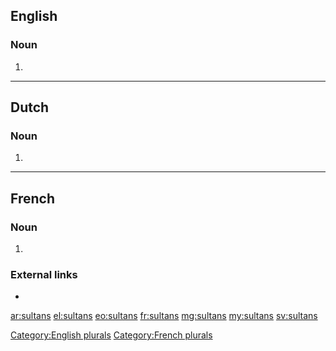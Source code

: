 {{also|sultāns}}
==English==

===Noun===
{{head|en|noun}}

# {{plural of|sultan|lang=en}}[[Category:English plurals]]

----

==Dutch==

===Noun===
{{head|nl|noun plural form}}

# {{nl-noun form of|pl|sultan}}

----

==French==

===Noun===
{{head|fr|noun|g=m}}

# {{plural of|sultan|lang=fr}}

===External links===
* {{R:TLFi}}

[[Category:French plurals]]

[[ar:sultans]]
[[el:sultans]]
[[eo:sultans]]
[[fr:sultans]]
[[mg:sultans]]
[[my:sultans]]
[[sv:sultans]]